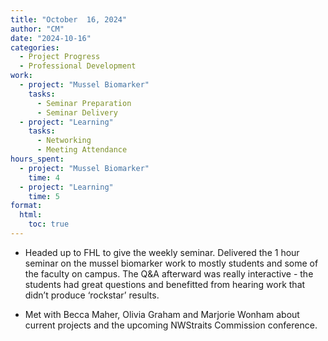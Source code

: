 ```yaml
---
title: "October  16, 2024"
author: "CM"
date: "2024-10-16"
categories:
  - Project Progress
  - Professional Development
work:
  - project: "Mussel Biomarker"
    tasks: 
      - Seminar Preparation
      - Seminar Delivery
  - project: "Learning"
    tasks: 
      - Networking
      - Meeting Attendance
hours_spent:
  - project: "Mussel Biomarker"
    time: 4
  - project: "Learning"
    time: 5
format:
  html:
    toc: true
---
```


-   Headed up to FHL to give the weekly seminar. Delivered the 1 hour seminar on the mussel biomarker work to mostly students and some of the faculty on campus. The Q&A afterward was really interactive - the students had great questions and benefitted from hearing work that didn't produce 'rockstar' results.\

-   Met with Becca Maher, Olivia Graham and Marjorie Wonham about current projects and the upcoming NWStraits Commission conference.
